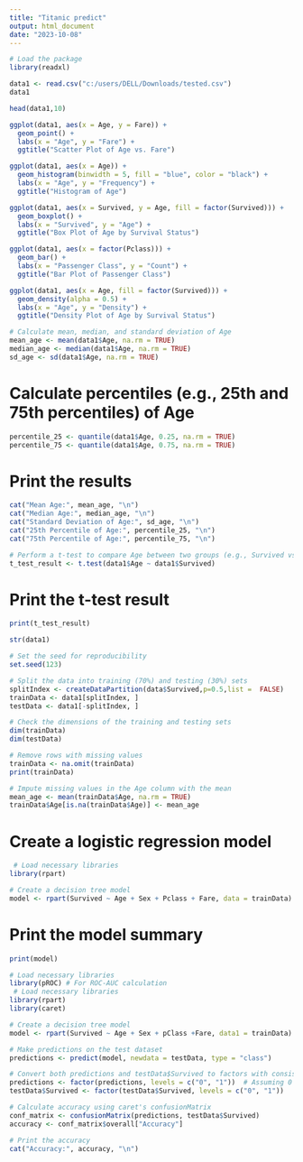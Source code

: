 ---
title: "Titanic predict"
output: html_document
date: "2023-10-08"
---

```{r}
# Load the package
library(readxl)

```

 
```{r}
data1 <- read.csv("c:/users/DELL/Downloads/tested.csv")
data1

```

 
```{r}
head(data1,10)

```


```{r}
ggplot(data1, aes(x = Age, y = Fare)) +
  geom_point() +
  labs(x = "Age", y = "Fare") +
  ggtitle("Scatter Plot of Age vs. Fare")


```


```{r}
ggplot(data1, aes(x = Age)) +
  geom_histogram(binwidth = 5, fill = "blue", color = "black") +
  labs(x = "Age", y = "Frequency") +
  ggtitle("Histogram of Age")

```


```{r}
ggplot(data1, aes(x = Survived, y = Age, fill = factor(Survived))) +
  geom_boxplot() +
  labs(x = "Survived", y = "Age") +
  ggtitle("Box Plot of Age by Survival Status")


```


```{r}
ggplot(data1, aes(x = factor(Pclass))) +
  geom_bar() +
  labs(x = "Passenger Class", y = "Count") +
  ggtitle("Bar Plot of Passenger Class")

```


```{r}
ggplot(data1, aes(x = Age, fill = factor(Survived))) +
  geom_density(alpha = 0.5) +
  labs(x = "Age", y = "Density") +
  ggtitle("Density Plot of Age by Survival Status")


```


```{r}
# Calculate mean, median, and standard deviation of Age
mean_age <- mean(data1$Age, na.rm = TRUE)
median_age <- median(data1$Age, na.rm = TRUE)
sd_age <- sd(data1$Age, na.rm = TRUE)

```


# Calculate percentiles (e.g., 25th and 75th percentiles) of Age

```{r}
percentile_25 <- quantile(data1$Age, 0.25, na.rm = TRUE)
percentile_75 <- quantile(data1$Age, 0.75, na.rm = TRUE)
```


# Print the results
```{r}
cat("Mean Age:", mean_age, "\n")
cat("Median Age:", median_age, "\n")
cat("Standard Deviation of Age:", sd_age, "\n")
cat("25th Percentile of Age:", percentile_25, "\n")
cat("75th Percentile of Age:", percentile_75, "\n")
```


```{r}
# Perform a t-test to compare Age between two groups (e.g., Survived vs. Not Survived)
t_test_result <- t.test(data1$Age ~ data1$Survived)
```

# Print the t-test result

```{r}
print(t_test_result)
```



```{r}
str(data1)
```


```{r}
# Set the seed for reproducibility
set.seed(123)

# Split the data into training (70%) and testing (30%) sets
splitIndex <- createDataPartition(data$Survived,p=0.5,list =  FALSE)
trainData <- data1[splitIndex, ]
testData <- data1[-splitIndex, ]

# Check the dimensions of the training and testing sets
dim(trainData)
dim(testData)

```


```{r}
# Remove rows with missing values
trainData <- na.omit(trainData)
print(trainData)
```


```{r}
# Impute missing values in the Age column with the mean
mean_age <- mean(trainData$Age, na.rm = TRUE)
trainData$Age[is.na(trainData$Age)] <- mean_age

```

# Create a logistic regression model
```{r}
 # Load necessary libraries
library(rpart)

# Create a decision tree model
model <- rpart(Survived ~ Age + Sex + Pclass + Fare, data = trainData)

```

# Print the model summary
```{r}
print(model)
```


```{r}
# Load necessary libraries
library(pROC) # For ROC-AUC calculation
 # Load necessary libraries
library(rpart)
library(caret)

# Create a decision tree model
model <- rpart(Survived ~ Age + Sex + pClass +Fare, data1 = trainData)

# Make predictions on the test dataset
predictions <- predict(model, newdata = testData, type = "class")

# Convert both predictions and testData$Survived to factors with consistent levels
predictions <- factor(predictions, levels = c("0", "1"))  # Assuming 0 and 1 are your levels
testData$Survived <- factor(testData$Survived, levels = c("0", "1"))

# Calculate accuracy using caret's confusionMatrix
conf_matrix <- confusionMatrix(predictions, testData$Survived)
accuracy <- conf_matrix$overall["Accuracy"]

# Print the accuracy
cat("Accuracy:", accuracy, "\n")

```
 
 
 
 
 


```{r}

```



```{r}

```


```{r}

```


```{r}

```


```{r}

```


```{r}

```


```{r}

```


```{r}

```


```{r}

```


```{r}

```


```{r}

```


```{r}

```


```{r}

```


```{r}

```



```{r}

```


```{r}

```


```{r}

```


```{r}

```


```{r}

```


```{r}

```


```{r}

```
 